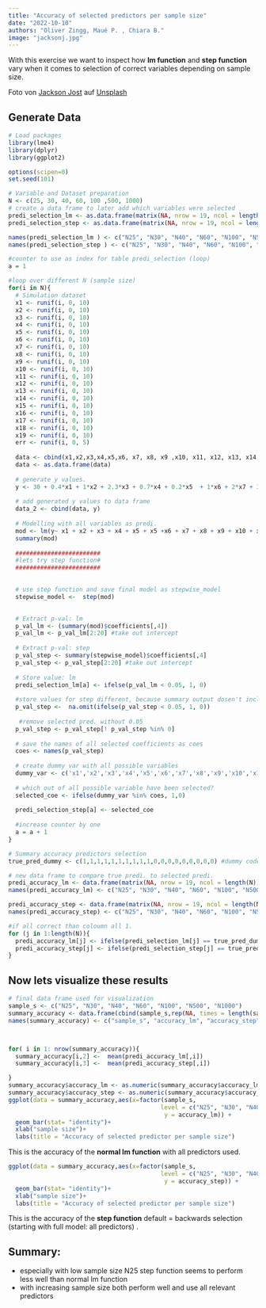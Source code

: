 ```yaml
---
title: "Accuracy of selected predictors per sample size"
date: "2022-10-10"
authors: "Oliver Zingg, Maué P. , Chiara B." 
image: "jacksonj.jpg"
---
```


With this exercise we want to inspect how **lm function** and **step function** vary when it comes to selection of  correct variables depending on sample size.

Foto von <a href="https://unsplash.com/de/@jacksonjost?utm_content=creditCopyText&utm_medium=referral&utm_source=unsplash">Jackson Jost</a> auf <a href="https://unsplash.com/de/fotos/tjKSTwb4mnI?utm_content=creditCopyText&utm_medium=referral&utm_source=unsplash">Unsplash</a>



## Generate Data
```r
# Load packages 
library(lme4)
library(dplyr)
library(ggplot2)

options(scipen=0)
set.seed(101)

# Variable and Dataset preparation
N <- c(25, 30, 40, 60, 100 ,500, 1000)
# create a data frame to later add which variables were selected 
predi_selection_lm <- as.data.frame(matrix(NA, nrow = 19, ncol = length(N)))
predi_selection_step <- as.data.frame(matrix(NA, nrow = 19, ncol = length(N)))

names(predi_selection_lm ) <- c("N25", "N30", "N40", "N60", "N100", "N500", "N1000")
names(predi_selection_step ) <- c("N25", "N30", "N40", "N60", "N100", "N500", "N1000")

#counter to use as index for table predi_selection (loop)
a = 1

#loop over different N (sample size)
for(i in N){
  # Simulation dataset
  x1 <- runif(i, 0, 10)
  x2 <- runif(i, 0, 10)
  x3 <- runif(i, 0, 10)
  x4 <- runif(i, 0, 10)
  x5 <- runif(i, 0, 10)
  x6 <- runif(i, 0, 10)
  x7 <- runif(i, 0, 10)
  x8 <- runif(i, 0, 10)
  x9 <- runif(i, 0, 10)
  x10 <- runif(i, 0, 10)
  x11 <- runif(i, 0, 10)
  x12 <- runif(i, 0, 10)
  x13 <- runif(i, 0, 10)
  x14 <- runif(i, 0, 10)
  x15 <- runif(i, 0, 10)
  x16 <- runif(i, 0, 10)
  x17 <- runif(i, 0, 10)
  x18 <- runif(i, 0, 10)
  x19 <- runif(i, 0, 10)
  err <- runif(i, 0, 5)
  
  data <- cbind(x1,x2,x3,x4,x5,x6, x7, x8, x9 ,x10, x11, x12, x13, x14, x15, x16, x17, x18, x19,  err)
  data <- as.data.frame(data)
 
  # generate y values.
  y <- 30 + 0.4*x1 + 1*x2 + 2.3*x3 + 0.7*x4 + 0.2*x5  + 1*x6 + 2*x7 + 3*x8 + 1.5 *x9 + 0.5*x10 + err
  
  # add generated y values to data frame
  data_2 <- cbind(data, y)
  
  # Modelling with all variables as predi.
  mod <- lm(y~ x1 + x2 + x3 + x4 + x5 + x5 +x6 + x7 + x8 + x9 + x10 + x11 + x12 + x13 + x14 + x15 + x16 + x17 + x18 + x19, data =  data_2)
  summary(mod)
  
  ########################
  #lets try step function#
  ########################
 

  # use step function and save final model as stepwise_model
  stepwise_model <-  step(mod)

  
  # Extract p-val: lm
  p_val_lm <- (summary(mod)$coefficients[,4])
  p_val_lm <- p_val_lm[2:20] #take out intercept
  
  # Extract p-val: step
  p_val_step <- summary(stepwise_model)$coefficients[,4]
  p_val_step <- p_val_step[2:20] #take out intercept
  
  # Store value: lm 
  predi_selection_lm[a] <- ifelse(p_val_lm < 0.05, 1, 0)
  
  #store values for step different, because summary output dosen't include all variable like in lm 
  p_val_step <-  na.omit(ifelse(p_val_step < 0.05, 1, 0))
 
   #remove selected pred. without 0.05
  p_val_step <- p_val_step[! p_val_step %in% 0]
  
  # save the names of all selected coefficients as coes
  coes <- names(p_val_step)
  
  # create dummy var with all possible variables 
  dummy_var <- c('x1','x2','x3','x4','x5','x6','x7','x8','x9','x10','x11','x12','x13','x14','x15','x16','x17','x18','x19')
  
  # which out of all possible variable have been selected? 
  selected_coe <- ifelse(dummy_var %in% coes, 1,0)
  
  predi_selection_step[a] <- selected_coe
  
  #increase counter by one
  a = a + 1
}

# Summary accuracy predictors selection
true_pred_dummy <- c(1,1,1,1,1,1,1,1,1,1,0,0,0,0,0,0,0,0,0) #dummy code for the existing predictor 

# new data frame to compare true predi. to selected predi.
predi_accuracy_lm <- data.frame(matrix(NA, nrow = 19, ncol = length(N)))
names(predi_accuracy_lm) <- c("N25", "N30", "N40", "N60", "N100", "N500", "N1000")

predi_accuracy_step <- data.frame(matrix(NA, nrow = 19, ncol = length(N)))
names(predi_accuracy_step) <- c("N25", "N30", "N40", "N60", "N100", "N500", "N1000")

#if all correct than coloumn all 1. 
for (j in 1:length(N)){
  predi_accuracy_lm[j] <- ifelse(predi_selection_lm[j] == true_pred_dummy, 1,0)
  predi_accuracy_step[j] <- ifelse(predi_selection_step[j] == true_pred_dummy, 1,0)
}
```

## Now lets visualize these results 
```r
# final data frame used for visualization
sample_s <- c("N25", "N30", "N40", "N60", "N100", "N500", "N1000")
summary_accuracy <- data.frame(cbind(sample_s,rep(NA, times = length(sample_s)),rep(NA, times = length(sample_s))))
names(summary_accuracy) <- c("sample_s", "accuracy_lm", "accuracy_step")



for( i in 1: nrow(summary_accuracy)){
  summary_accuracy[i,2] <-  mean(predi_accuracy_lm[,i])
  summary_accuracy[i,3] <-  mean(predi_accuracy_step[,i])

}
summary_accuracy$accuracy_lm <- as.numeric(summary_accuracy$accuracy_lm)
summary_accuracy$accuracy_step <- as.numeric(summary_accuracy$accuracy_step)
ggplot(data = summary_accuracy,aes(x=factor(sample_s, 
                                           level = c("N25", "N30", "N40", "N60", "N100", "N500", "N1000")) ,
                                            y = accuracy_lm)) + 
  geom_bar(stat= "identity")+
  xlab("sample size")+
  labs(title = "Accuracy of selected predictor per sample size")


```


This is the accuracy of the **normal lm function** with all predictors used.


```r
ggplot(data = summary_accuracy,aes(x=factor(sample_s, 
                                           level = c("N25", "N30", "N40", "N60", "N100", "N500", "N1000")) ,
                                            y = accuracy_step)) + 
  geom_bar(stat= "identity")+
  xlab("sample size")+
  labs(title = "Accuracy of selected predictor per sample size")
```

This is the accuracy of the **step function** default = backwards selection (starting with full model: all predictors) .

## Summary:

* especially with low sample size N25 step function seems to perform less well than normal lm function
* with increasing sample size both perform well and use all relevant predictors 



